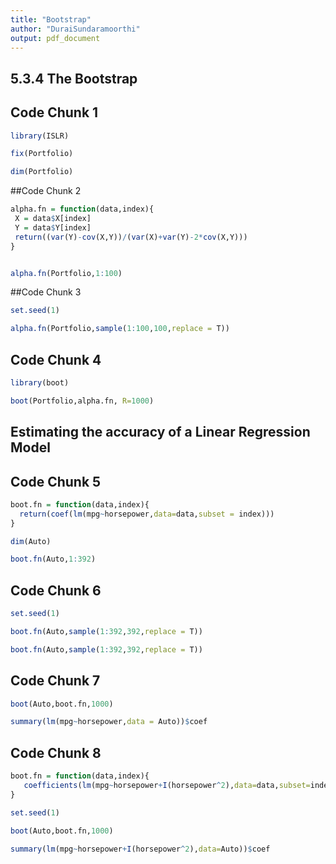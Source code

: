 ---
title: "Bootstrap"
author: "DuraiSundaramoorthi"
output: pdf_document
---

## 5.3.4 The Bootstrap
## Code Chunk 1
```{r}
library(ISLR)

fix(Portfolio)

dim(Portfolio)
```

##Code Chunk 2
```{r}

alpha.fn = function(data,index){
 X = data$X[index]
 Y = data$Y[index]
 return((var(Y)-cov(X,Y))/(var(X)+var(Y)-2*cov(X,Y)))
}


alpha.fn(Portfolio,1:100)
```
##Code Chunk 3
```{r}
set.seed(1)

alpha.fn(Portfolio,sample(1:100,100,replace = T))

```
## Code Chunk 4
```{r}

library(boot)

boot(Portfolio,alpha.fn, R=1000)
```


## Estimating the accuracy of a Linear Regression Model
## Code Chunk 5
```{r}
boot.fn = function(data,index){
  return(coef(lm(mpg~horsepower,data=data,subset = index)))
}

dim(Auto)

boot.fn(Auto,1:392)
```

## Code Chunk 6
```{r}

set.seed(1)

boot.fn(Auto,sample(1:392,392,replace = T))

boot.fn(Auto,sample(1:392,392,replace = T))
```

## Code Chunk 7
```{r}

boot(Auto,boot.fn,1000)

summary(lm(mpg~horsepower,data = Auto))$coef
```

## Code Chunk 8
```{r}
boot.fn = function(data,index){
   coefficients(lm(mpg~horsepower+I(horsepower^2),data=data,subset=index))
}

set.seed(1)

boot(Auto,boot.fn,1000)

summary(lm(mpg~horsepower+I(horsepower^2),data=Auto))$coef

```

